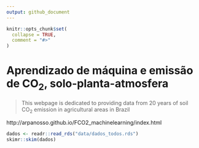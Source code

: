 ```yaml
---
output: github_document
---
```


<!-- README.md is generated from README.Rmd. Please edit that file -->

```r
knitr::opts_chunk$set(
  collapse = TRUE,
  comment = "#>"
)
```

# Aprendizado de máquina e emissão de CO~2~, solo-planta-atmosfera

> This webpage is dedicated to providing data from 20 years of soil CO~2~ emission in agricultural areas in Brazil

http://arpanosso.github.io/FCO2_machinelearning/index.html

```r
dados <- readr::read_rds("data/dados_todos.rds")
skimr::skim(dados)
```

